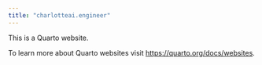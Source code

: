 ```yaml
---
title: "charlotteai.engineer"
---
```


This is a Quarto website.

To learn more about Quarto websites visit <https://quarto.org/docs/websites>.
